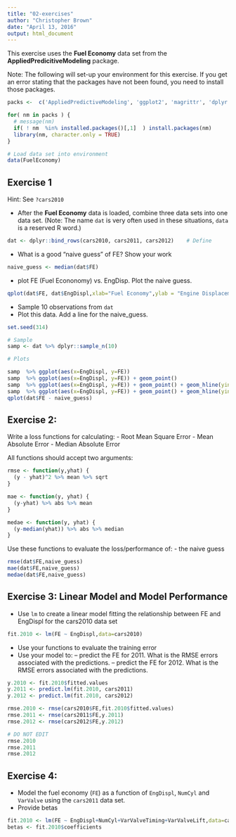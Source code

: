 ```yaml
---
title: "02-exercises"
author: "Christopher Brown"
date: "April 13, 2016"
output: html_document
---
```


This exercise uses the **Fuel Economy** data set from the **AppliedPredicitiveModeling** package.

Note: The following will set-up your environment for this exercise. If you get an error stating that the packages have not been found, you need to install those packages.


```r
packs <-  c('AppliedPredictiveModeling', 'ggplot2', 'magrittr', 'dplyr')

for( nm in packs ) { 
  # message(nm)
  if( ! nm  %in% installed.packages()[,1]  ) install.packages(nm)
  library(nm, character.only = TRUE)
}

# Load data set into environment
data(FuelEconomy)

```


## Exercise 1

Hint: See `?cars2010`


- After the **Fuel Economy** data is loaded, combine three data sets into one data set. (Note: The name `dat` is very often used in these situations, `data` is a reserved R word.)  

```r
dat <- dplyr::bind_rows(cars2010, cars2011, cars2012)    # Define 
```


- What is a good "naive guess" of FE? Show your work

```r
naive_guess <- median(dat$FE)
```


- plot FE (Fuel Econonomy) vs. EngDisp. Plot the naive guess.

```r
qplot(dat$FE, dat$EngDispl,xlab="Fuel Economy",ylab = "Engine Displacement") 
```

- Sample 10 observations from `dat`
- Plot this data. Add a line for the naive_guess. 


```r

set.seed(314) 

# Sample 
samp <- dat %>% dplyr::sample_n(10) 

# Plots 

samp  %>% ggplot(aes(x=EngDispl, y=FE))
samp  %>% ggplot(aes(x=EngDispl, y=FE)) + geom_point()
samp  %>% ggplot(aes(x=EngDispl, y=FE)) + geom_point() + geom_hline(yintercept = naive_guess,color="red")
samp  %>% ggplot(aes(x=EngDispl, y=FE)) + geom_point() + geom_hline(yintercept = naive_guess,color="red") + stat_smooth(method = "lm", se=F)
qplot(dat$FE - naive_guess)
```


## Exercise 2:


Write a loss functions for calculating:
- Root Mean Square Error
- Mean Absolute Error
- Median Absolute Error

All functions should accept two arguments: 


```r

rmse <- function(y,yhat) {
  (y - yhat)^2 %>% mean %>% sqrt
}

mae <- function(y, yhat) {
  (y-yhat) %>% abs %>% mean
}

medae <- function(y, yhat) { 
  (y-median(yhat)) %>% abs %>% median
}

```

Use these functions to evaluate the loss/performance of:
- the naive guess
```r
rmse(dat$FE,naive_guess)
mae(dat$FE,naive_guess)
medae(dat$FE,naive_guess)
```

## Exercise 3: Linear Model and Model Performance 

- Use `lm` to create a linear model fitting the relationship between FE and EngDispl for the cars2010 data set


```r
fit.2010 <- lm(FE ~ EngDispl,data=cars2010)
```

- Use your functions to evaluate the training error
- Use your model to:
-- predict the FE for 2011. What is the RMSE errors associated with the predictions.
-- predict the FE for 2012. What is the RMSE errors associated with the predictions.

```r

y.2010 <- fit.2010$fitted.values
y.2011 <- predict.lm(fit.2010, cars2011)
y.2012 <- predict.lm(fit.2010, cars2012)

rmse.2010 <- rmse(cars2010$FE,fit.2010$fitted.values)
rmse.2011 <- rmse(cars2011$FE,y.2011)
rmse.2012 <- rmse(cars2012$FE,y.2012)

```


```r
# DO NOT EDIT 
rmse.2010 
rmse.2011
rmse.2012
```


## Exercise 4: 

- Model the fuel economy (`FE`) as a function of `EngDispl`, `NumCyl` and `VarValve` using the `cars2011` data set.  
- Provide betas


```r
fit.2010 <- lm(FE ~ EngDispl+NumCyl+VarValveTiming+VarValveLift,data=cars2010)
betas <- fit.2010$coefficients
```
